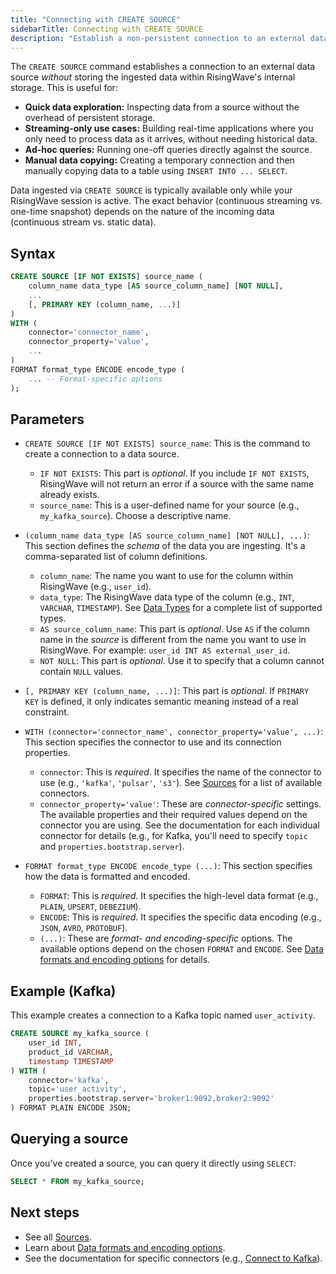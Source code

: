```yaml
---
title: "Connecting with CREATE SOURCE"
sidebarTitle: Connecting with CREATE SOURCE
description: "Establish a non-persistent connection to an external data source in RisingWave."
---
```


The `CREATE SOURCE` command establishes a connection to an external data source *without* storing the ingested data within RisingWave's internal storage. This is useful for:

*   **Quick data exploration:** Inspecting data from a source without the overhead of persistent storage.
*   **Streaming-only use cases:** Building real-time applications where you only need to process data as it arrives, without needing historical data.
*   **Ad-hoc queries:** Running one-off queries directly against the source.
*   **Manual data copying:** Creating a temporary connection and then manually copying data to a table using `INSERT INTO ... SELECT`.

<Note>

Data ingested via `CREATE SOURCE` is typically available only while your RisingWave session is active.  The exact behavior (continuous streaming vs. one-time snapshot) depends on the nature of the incoming data (continuous stream vs. static data).

</Note>

## Syntax

```sql
CREATE SOURCE [IF NOT EXISTS] source_name (
    column_name data_type [AS source_column_name] [NOT NULL],
    ...
    [, PRIMARY KEY (column_name, ...)]
)
WITH (
    connector='connector_name',
    connector_property='value',
    ...
)
FORMAT format_type ENCODE encode_type (
    ... -- Format-specific options
);
```

## Parameters

*   `CREATE SOURCE [IF NOT EXISTS] source_name`: This is the command to create a connection to a data source.

    *   `IF NOT EXISTS`: This part is *optional*. If you include `IF NOT EXISTS`, RisingWave will not return an error if a source with the same name already exists.
    *   `source_name`: This is a user-defined name for your source (e.g., `my_kafka_source`). Choose a descriptive name.

*   `(column_name data_type [AS source_column_name] [NOT NULL], ...)`: This section defines the *schema* of the data you are ingesting. It's a comma-separated list of column definitions.

    *   `column_name`: The name you want to use for the column within RisingWave (e.g., `user_id`).
    *   `data_type`: The RisingWave data type of the column (e.g., `INT`, `VARCHAR`, `TIMESTAMP`). See [Data Types](/sql/data-types/overview) for a complete list of supported types.
    *   `AS source_column_name`: This part is *optional*. Use `AS` if the column name in the *source* is different from the name you want to use in RisingWave. For example: `user_id INT AS external_user_id`.
    *   `NOT NULL`: This part is *optional*. Use it to specify that a column cannot contain `NULL` values.

*   `[, PRIMARY KEY (column_name, ...)]`: This part is *optional*. If `PRIMARY KEY` is defined, it only indicates semantic meaning instead of a real constraint.

*   `WITH (connector='connector_name', connector_property='value', ...)`: This section specifies the connector to use and its connection properties.

    *   `connector`: This is *required*. It specifies the name of the connector to use (e.g., `'kafka'`, `'pulsar'`, `'s3'`). See [Sources](/ingestion/getting-started/sources) for a list of available connectors.
    *   `connector_property='value'`: These are *connector-specific* settings. The available properties and their required values depend on the connector you are using. See the documentation for each individual connector for details (e.g., for Kafka, you'll need to specify `topic` and `properties.bootstrap.server`).

*   `FORMAT format_type ENCODE encode_type (...)`: This section specifies how the data is formatted and encoded.

    *   `FORMAT`: This is *required*. It specifies the high-level data format (e.g., `PLAIN`, `UPSERT`, `DEBEZIUM`).
    *   `ENCODE`: This is *required*. It specifies the specific data encoding (e.g., `JSON`, `AVRO`, `PROTOBUF`).
    *   `(...)`: These are *format- and encoding-specific* options. The available options depend on the chosen `FORMAT` and `ENCODE`. See [Data formats and encoding options](/ingestion/getting-started/data-formats-and-encoding-options) for details.


## Example (Kafka)

This example creates a connection to a Kafka topic named `user_activity`.

```sql
CREATE SOURCE my_kafka_source (
    user_id INT,
    product_id VARCHAR,
    timestamp TIMESTAMP
) WITH (
    connector='kafka',
    topic='user_activity',
    properties.bootstrap.server='broker1:9092,broker2:9092'
) FORMAT PLAIN ENCODE JSON;
```

## Querying a source

Once you've created a source, you can query it directly using `SELECT`:

```sql
SELECT * FROM my_kafka_source;
```

## Next steps 

- See all [Sources](/ingestion/getting-started/sources).
- Learn about [Data formats and encoding options](/ingestion/getting-started/data-formats-and-encoding-options).
- See the documentation for specific connectors (e.g., [Connect to Kafka](/ingestion/sources/apache-kafka)).